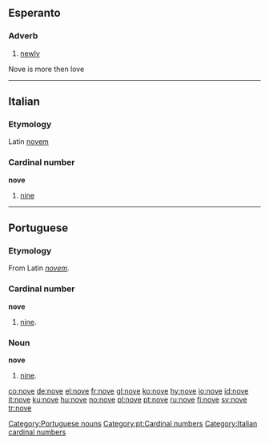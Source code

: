 ==Esperanto==
===Adverb===
{{eo-adv}}
#[[newly]]

Nove is more then love
----

==Italian==
===Etymology===
Latin [[novem]]
===Cardinal number===
'''nove'''
#[[nine]]


----

==Portuguese==
===Etymology===
From Latin ''[[novem]]''.

===Cardinal number===
'''nove'''
#[[nine]].

===Noun===
'''nove''' {{m}}
# [[nine]].

[[Category:Portuguese nouns]]
[[Category:pt:Cardinal numbers]]

[[Category:Italian cardinal numbers]]

[[co:nove]]
[[de:nove]]
[[el:nove]]
[[fr:nove]]
[[gl:nove]]
[[ko:nove]]
[[hy:nove]]
[[io:nove]]
[[id:nove]]
[[it:nove]]
[[ku:nove]]
[[hu:nove]]
[[no:nove]]
[[pl:nove]]
[[pt:nove]]
[[ru:nove]]
[[fi:nove]]
[[sv:nove]]
[[tr:nove]]